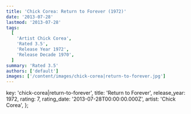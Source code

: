 ```yaml
---
title: 'Chick Corea: Return to Forever (1972)'
date: '2013-07-28'
lastmod: '2013-07-28'
tags:
  [
    'Artist Chick Corea',
    'Rated 3.5',
    'Release Year 1972',
    'Release Decade 1970',
  ]
summary: 'Rated 3.5'
authors: ['default']
images: ['/content/images/chick-corea|return-to-forever.jpg']
---
```


  key: 'chick-corea|return-to-forever',
  title: 'Return to Forever',
  release_year: 1972,
  rating: 7,
  rating_date: '2013-07-28T00:00:00.000Z',
  artist: 'Chick Corea',
};

<MusicRating data={data} />
